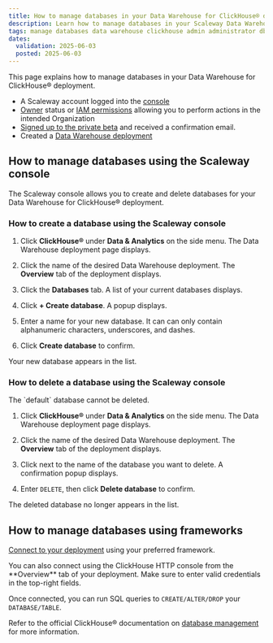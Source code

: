 ```yaml
---
title: How to manage databases in your Data Warehouse for ClickHouse® deployment
description: Learn how to manage databases in your Scaleway Data Warehouse for ClickHouse® deployment.
tags: manage databases data warehouse clickhouse admin administrator db table create drop delete
dates:
  validation: 2025-06-03
  posted: 2025-06-03
---
```



This page explains how to manage databases in your Data Warehouse for ClickHouse® deployment.

<Requirements />

- A Scaleway account logged into the [console](https://console.scaleway.com)
- [Owner](/iam/concepts/#owner) status or [IAM permissions](/iam/concepts/#permission) allowing you to perform actions in the intended Organization
- [Signed up to the private beta](https://www.scaleway.com/fr/betas/) and received a confirmation email.
- Created a [Data Warehouse deployment](/data-warehouse/how-to/create-deployment/)

## How to manage databases using the Scaleway console

The Scaleway console allows you to create and delete databases for your Data Warehouse for ClickHouse® deployment.

### How to create a database using the Scaleway console

1. Click **ClickHouse®** under **Data & Analytics** on the side menu. The Data Warehouse deployment page displays.

2. Click the name of the desired Data Warehouse deployment. The **Overview** tab of the deployment displays.

3. Click the **Databases** tab. A list of your current databases displays.

4. Click **+ Create database**. A popup displays.

5. Enter a name for your new database. It can can only contain alphanumeric characters, underscores, and dashes.

6. Click **Create database** to confirm.

Your new database appears in the list.

### How to delete a database using the Scaleway console

<Message type="note">
The `default` database cannot be deleted.
</Message>

1. Click **ClickHouse®** under **Data & Analytics** on the side menu. The Data Warehouse deployment page displays.

2. Click the name of the desired Data Warehouse deployment. The **Overview** tab of the deployment displays.

3. Click <Icon name="delete" /> next to the name of the database you want to delete. A confirmation popup displays.

4. Enter `DELETE`, then click **Delete database** to confirm.

The deleted database no longer appears in the list.

## How to manage databases using frameworks

[Connect to your deployment](/data-warehouse/how-to/connect-applications/) using your preferred framework.

<Message type="tip">
You can also connect using the ClickHouse HTTP console from the **Overview** tab of your deployment. Make sure to enter valid credentials in the top-right fields.
</Message>

Once connected, you can run SQL queries to `CREATE/ALTER/DROP` your `DATABASE/TABLE`.

Refer to the official ClickHouse® documentation on [database management](https://clickhouse.com/docs/starter-guides) for more information.